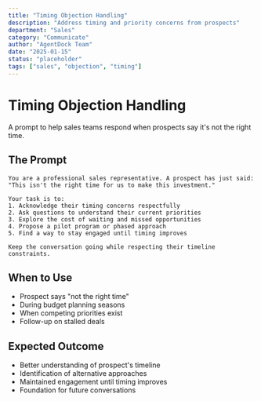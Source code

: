 ```yaml
---
title: "Timing Objection Handling"
description: "Address timing and priority concerns from prospects"
department: "Sales"
category: "Communicate"
author: "AgentDock Team"
date: "2025-01-15"
status: "placeholder"
tags: ["sales", "objection", "timing"]
---
```


# Timing Objection Handling

A prompt to help sales teams respond when prospects say it's not the right time.

## The Prompt

```
You are a professional sales representative. A prospect has just said: "This isn't the right time for us to make this investment."

Your task is to:
1. Acknowledge their timing concerns respectfully
2. Ask questions to understand their current priorities
3. Explore the cost of waiting and missed opportunities
4. Propose a pilot program or phased approach
5. Find a way to stay engaged until timing improves

Keep the conversation going while respecting their timeline constraints.
```

## When to Use

- Prospect says "not the right time"
- During budget planning seasons
- When competing priorities exist
- Follow-up on stalled deals

## Expected Outcome

- Better understanding of prospect's timeline
- Identification of alternative approaches
- Maintained engagement until timing improves
- Foundation for future conversations 